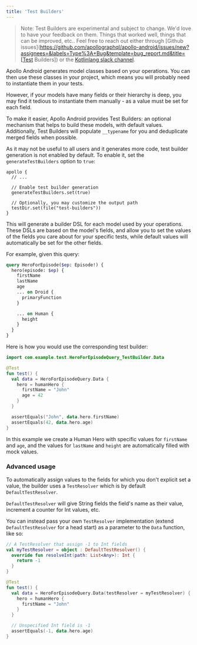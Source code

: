 ```yaml
---
title: 'Test Builders'
---
```


> Note: Test Builders are experimental and subject to change. We'd love to have your feedback on them. Things that worked well, things that can be improved, etc.. Feel free to reach out either through [Github issues](https://github.com/apollographql/apollo-android/issues/new?assignees=&labels=Type%3A+Bug&template=bug_report.md&title=[Test Builders]) or the [Kotlinlang slack channel](https://app.slack.com/client/T09229ZC6/C01A6KM1SBZ).

Apollo Android generates model classes based on your operations. You can then use these classes in your
project, which means you will probably need to instantiate them in your tests.

However, if your models have many fields or their hierarchy is deep, you may find it tedious to instantiate them
manually - as a value must be set for each field.

To make it easier, Apollo Android provides Test Builders: an optional mechanism that helps to build these models, with default values.
Additionally, Test Builders will populate `__typename` for you and deduplicate merged fields when possible.

As it may not be useful to all users and it generates more code, test builder generation is not enabled by default. To
enable it, set the `generateTestBuilders` option to `true`:

```kotlin:title=build.gradle[.kts]
apollo {
  // ...

  // Enable test builder generation
  generateTestBuilders.set(true)
  
  // Optionally, you may customize the output path
  testDir.set(file("test-builders"))
}
```

This will generate a builder DSL for each model used by your operations. These DSLs are based on the model's
fields, and allow you to set the values of the fields you care about for your specific tests, while default values will
automatically be set for the other fields.

For example, given this query:

```graphql
query HeroForEpisode($ep: Episode!) {
  hero(episode: $ep) {
    firstName
    lastName
    age
    ... on Droid {
      primaryFunction
    }

    ... on Human {
      height
    }
  }
}
```

Here is how you would use the corresponding test builder:

```kotlin
import com.example.test.HeroForEpisodeQuery_TestBuilder.Data

@Test
fun test() {
  val data = HeroForEpisodeQuery.Data {
    hero = humanHero {
      firstName = "John"
      age = 42
    }
  }

  assertEquals("John", data.hero.firstName)
  assertEquals(42, data.hero.age)
}
```

In this example we create a Human Hero with specific values for `firstName` and `age`, and the values for `lastName`
and `height` are automatically filled with mock values.

### Advanced usage

To automatically assign values to the fields for which you don't explicit set a value, the builder uses a `TestResolver`
which is by default `DefaultTestResolver`.

`DefaultTestResolver` will give String fields the field's name as their value, increment a counter for Int values, etc.

You can instead pass your own `TestResolver` implementation (extend `DefaultTestResolver` for a head start) as a
parameter to the `Data` function, like so:

```kotlin
// A TestResolver that assign -1 to Int fields
val myTestResolver = object : DefaultTestResolver() {
  override fun resolveInt(path: List<Any>): Int {
    return -1
  }
}

@Test
fun test() {
  val data = HeroForEpisodeQuery.Data(testResolver = myTestResolver) {
    hero = humanHero {
      firstName = "John"
    }
  }

  // Unspecified Int field is -1
  assertEquals(-1, data.hero.age)
}
```
